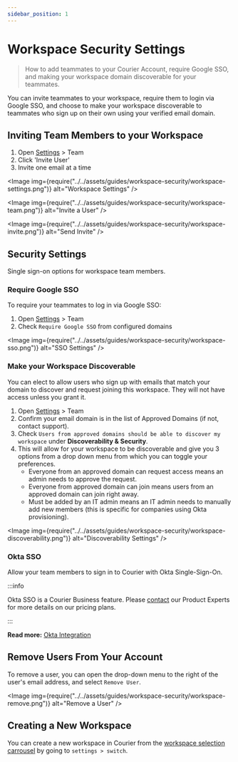 ```yaml
---
sidebar_position: 1
---
```



# Workspace Security Settings

> How to add teammates to your Courier Account, require Google SSO, and making your workspace domain discoverable for your teammates.

You can invite teammates to your workspace, require them to login via Google SSO, and choose to make your workspace discoverable to teammates who sign up on their own using your verified email domain.

## Inviting Team Members to your Workspace

1. Open [Settings](https://app.courier.com/settings) > Team
2. Click 'Invite User'
3. Invite one email at a time

<Image img={require("../../assets/guides/workspace-security/workspace-settings.png")} alt="Workspace Settings" />

<Image img={require("../../assets/guides/workspace-security/workspace-team.png")} alt="Invite a User" />

<Image img={require("../../assets/guides/workspace-security/workspace-invite.png")} alt="Send Invite" />

## Security Settings

Single sign-on options for workspace team members.

### Require Google SSO

To require your teammates to log in via Google SSO:

1. Open [Settings](https://app.courier.com/settings) > Team
2. Check `Require Google SSO` from configured domains

<Image img={require("../../assets/guides/workspace-security/workspace-sso.png")} alt="SSO Settings" />

### Make your Workspace Discoverable

You can elect to allow users who sign up with emails that match your domain to discover and request joining this workspace. They will not have access unless you grant it.

1. Open [Settings](https://app.courier.com/settings) > Team
2. Confirm your email domain is in the list of Approved Domains (if not, contact support).
3. Check `Users from approved domains should be able to discover my workspace` under **Discoverability & Security**.
4. This will allow for your workspace to be discoverable and give you 3 options from a drop down menu from which you can toggle your preferences.
    - Everyone from an approved domain can request access means an admin needs to approve the request.
    - Everyone from approved domain can join means users from an approved domain can join right away.
    - Must be added by an IT admin means an IT admin needs to manually add new members (this is specific for companies using Okta provisioning).

<Image img={require("../../assets/guides/workspace-security/workspace-discoverability.png")} alt="Discoverability Settings" />

### Okta SSO

Allow your team members to sign in to Courier with Okta Single-Sign-On.

:::info

Okta SSO is a Courier Business feature. Please [contact](https://www.courier.com/request-demo/) our Product Experts for more details on our pricing plans.

:::

**Read more:** [Okta Integration](./okta-integration.mdx)

## Remove Users From Your Account

To remove a user, you can open the drop-down menu to the right of the user's email address, and select `Remove User`.

<Image img={require("../../assets/guides/workspace-security/workspace-remove.png")} alt="Remove a User" />

## Creating a New Workspace

You can create a new workspace in Courier from the [workspace selection carrousel](https://app.courier.com/login/workspace) by going to `settings > switch`.